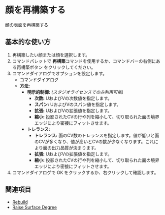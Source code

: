 
# 顔を再構築する

<Reference shortcut="" command="Rebuild" button="推奨コマンドメニューで
" buttonIcon="button-rebuild"/>

顔の表面を再構築する

## 基本的な使い方

1. 再構築したい顔または顔を選択します。
2. コマンドパレットで **再構築**コマンドを使用するか、コマンドバーの右側にある再構築ボタン <ButtonIcon type="button-rebuild"/> をクリックしてください。
3. コマンドダイアログでオプションを設定します。
    - <Kst>コマンドダイアログ</Kst>
    - **方法:**
        - **明示的制御:** *(スタジオライセンスでのみ利用可能)*
            - **次数:** UおよびVの次数値を指定します。
            - **スパン:** UおよびVのスパン値を指定します。
            - **拡張:** UおよびVの拡張値を指定します。
            - **縮小:** 投影されたCVの行や列を縮小して、切り取られた面の境界エッジにより密接にフィットさせます。
        - **トレランス:** 
          - **トレランス:** 面のCV数のトレランスを指定します。値が低いと面のCVが多くなり、値が高いとCVの数が少なくなります。これにより面の出力品質が決まります。
          - **拡張:** UおよびVの拡張値を指定します。
          - **縮小:** 投影されたCVの行や列を縮小して、切り取られた面の境界エッジにより密接にフィットさせます。
5. コマンドダイアログで OK をクリックするか、右クリックして確認します。

<VideoPlayer fileName="rebuild-face"/>

## 関連項目
- [Rebuild](rebuild)
- [Raise Surface Degree](raise-surface-degree)